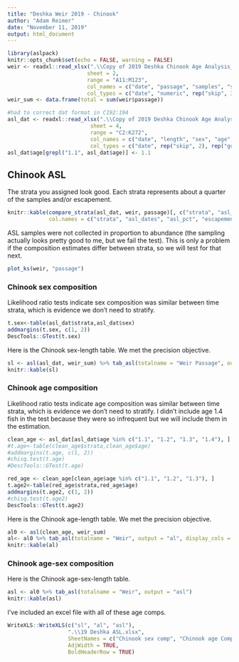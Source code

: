```yaml
---
title: "Deshka Weir 2019 - Chinook"
author: "Adam Reimer"
date: "November 11, 2019"
output: html_document
---
```


```r
library(aslpack)
knitr::opts_chunk$set(echo = FALSE, warning = FALSE)
weir <- readxl::read_xlsx(".\\Copy of 2019 Deshka Chinook Age Analysis_DL_AR.xlsx",
                         sheet = 2,
                         range = "A11:M123",
                         col_names = c("date", "passage", "samples", "strata"),
                         col_types = c("date", "numeric", rep("skip", 3), "guess", rep("skip", 6), "numeric"))
weir_sum <- data.frame(total = sum(weir$passage))

#had to correct dat format in C192:194
asl_dat <- readxl::read_xlsx(".\\Copy of 2019 Deshka Chinook Age Analysis_DL_AR.xlsx",
                          sheet = 4,
                          range = "C2:K272",
                          col_names = c("date", "length", "sex", "age", "strata"),
                          col_types = c("date", rep("skip", 2), rep("guess", 2), rep("skip", 2), "text", "numeric"))
asl_dat$age[grepl("1.1", asl_dat$age)] <- 1.1
```

## Chinook ASL
The strata you assigned look good. Each strata represents about a quarter of the samples and/or escapement.
```r
knitr::kable(compare_strata(asl_dat, weir, passage)[, c("strata", "asl_dates", "asl_pct", "total_dates", "total_pct")], 
             col.names = c("strata", "asl_dates", "asl_pct", "escapement_dates", "escapement_pct"))
```
  
ASL samples were not collected in proportion to abundance (the sampling actually looks pretty good to me, but we fail the test). This is only a problem if the composition estimates differ between strata, so we will test for that next.
```r
plot_ks(weir, "passage")
```

### Chinook sex composition
Likelihood ratio tests indicate sex composition was similar between time strata, which is evidence we don't need to stratify.
```r
t.sex<-table(asl_dat$strata,asl_dat$sex)
addmargins(t.sex, c(1, 2))
DescTools::GTest(t.sex)
```

Here is the Chinook sex-length table. We met the precision objective.
```r
sl <- asl(asl_dat, weir_sum) %>% tab_asl(totalname = "Weir Passage", output = "sl", display_cols = "stat")
knitr::kable(sl)
```

### Chinook age composition
Likelihood ratio tests indicate age composition was similar between time strata, which is evidence we don't need to stratify. I didn't include age 1.4 fish in the test because they were so infrequent but we will include them in the estimation.
```r
clean_age <- asl_dat[asl_dat$age %in% c("1.1", "1.2", "1.3", "1.4"), ]
#t.age<-table(clean_age$strata,clean_age$age)
#addmargins(t.age, c(1, 2))
#chisq.test(t.age)
#DescTools::GTest(t.age)

red_age <- clean_age[clean_age$age %in% c("1.1", "1.2", "1.3"), ]
t.age2<-table(red_age$strata,red_age$age)
addmargins(t.age2, c(1, 2))
#chisq.test(t.age2)
DescTools::GTest(t.age2)
```

Here is the Chinook age-length table. We met the precision objective.
```r
al0 <- asl(clean_age, weir_sum)
al<- al0 %>% tab_asl(totalname = "Weir", output = "al", display_cols = "stat")
knitr::kable(al)
```

### Chinook age-sex composition
Here is the Chinook age-sex-length table.
```r
asl <- al0 %>% tab_asl(totalname = "Weir", output = "asl")
knitr::kable(asl)
```

I've included an excel file with all of these age comps.
```r
WriteXLS::WriteXLS(c("sl", "al", "asl"),
                   ".\\19 Deshka ASL.xlsx",
                   SheetNames = c("Chinook sex comp", "Chinook age Comp", "Chinook agesex comp"),
                   AdjWidth = TRUE,
                   BoldHeaderRow = TRUE)
```
